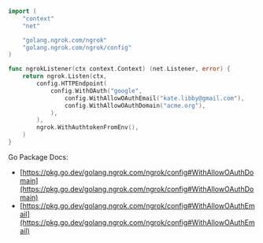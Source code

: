 ```go
import (
	"context"
	"net"

	"golang.ngrok.com/ngrok"
	"golang.ngrok.com/ngrok/config"
)

func ngrokListener(ctx context.Context) (net.Listener, error) {
	return ngrok.Listen(ctx,
		config.HTTPEndpoint(
			config.WithOAuth("google",
				config.WithAllowOAuthEmail("kate.libby@gmail.com"),
				config.WithAllowOAuthDomain("acme.org"),
			),
		),
		ngrok.WithAuthtokenFromEnv(),
	)
}
```

Go Package Docs:

- [https://pkg.go.dev/golang.ngrok.com/ngrok/config#WithAllowOAuthDomain](https://pkg.go.dev/golang.ngrok.com/ngrok/config#WithAllowOAuthDomain)
- [https://pkg.go.dev/golang.ngrok.com/ngrok/config#WithAllowOAuthEmail](https://pkg.go.dev/golang.ngrok.com/ngrok/config#WithAllowOAuthEmail)
